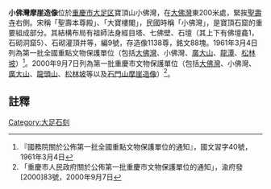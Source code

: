 {{msg:四川省文物保護單位
|名稱 = [[寶頂山摩崖造像|寶頂山摩崖造像]]（包括[[大佛灣|大佛灣]]、小佛灣、[[廣大山|廣大山]]、[[龍潭摩崖造像|龍潭]]、[[松林坡|松林坡]]）
|編號 = 46
|圖片 = 
|級別 = 101
|分類 = 
|時代 = 宋
|地點 = [[四川省|四川省]][[大足区|大足区]]
|坐標 =
|登錄 = 1961年3月4日
}}
{{msg:重慶市文物保護單位
|名稱 = [[寶頂山摩崖造像|寶頂山摩崖造像]]（包括[[大佛灣|大佛灣]]、小佛灣、[[廣大山|廣大山]]、[[龍頭山摩崖造像|龍頭山]]、[[松林坡|松林坡]]等以及[[石門山摩崖造像|石門山摩崖造像]]）
|編號 = 79
|圖片 = 
|級別 = 5
|分類 = 
|時代 = 宋代
|地點 = [[大足縣|大足縣]][[寶頂鎮|寶頂鎮]]山王村、小佛灣村（[[寶頂山|寶頂山]]）、[[石馬鎮|石馬鎮]]新勝灣村（[[石門山|石門山]]）
|坐標 = 
|登錄 = 2000年9月7日
}}
'''小佛灣摩崖造像'''位於[[重慶市|重慶市]][[大足区|大足区]]寶頂山小佛灣，在[[大佛灣|大佛灣]]東200米處，緊挨[[聖壽寺|聖壽寺]]右側。宋稱「聖壽本尊殿」、「大寶樓閣」，民國時稱「小佛灣」，是寶頂石窟的重要組成部分。其結構布局有祖師法身經目塔、七佛壁、石壇（其上下有佛壇龕1，石砌洞窟5）、石砌灌頂井等，編9號，存造像1138尊，銘文88塊。1961年3月4日列為第一批全國重點文物保護單位（包括[[大佛灣|大佛灣]]、小佛灣、[[廣大山|廣大山]]、[[龍潭摩崖造像|龍潭]]、[[松林坡|松林坡]]）<ref>『國務院關於公佈第一批全國重點文物保護單位的通知』，國文習字40號，1961年3月4日</ref>。2000年9月7日列為第一批重慶市文物保護單位（包括[[大佛灣|大佛灣]]、小佛灣、[[廣大山|廣大山]]、[[龍頭山摩崖造像|龍頭山]]、[[松林坡|松林坡]]等以及[[石門山摩崖造像|石門山摩崖造像]]）<ref>「重慶市人民政府關於公佈第一批重慶市文物保護單位的通知」，渝府發[2000]83號，2000年9月7日</ref>。

==註釋==
{{reflist}}
{{重慶全國重點文物保護單位}}
{{大足石刻}}
[[Category:大足石刻|Category:大足石刻]]